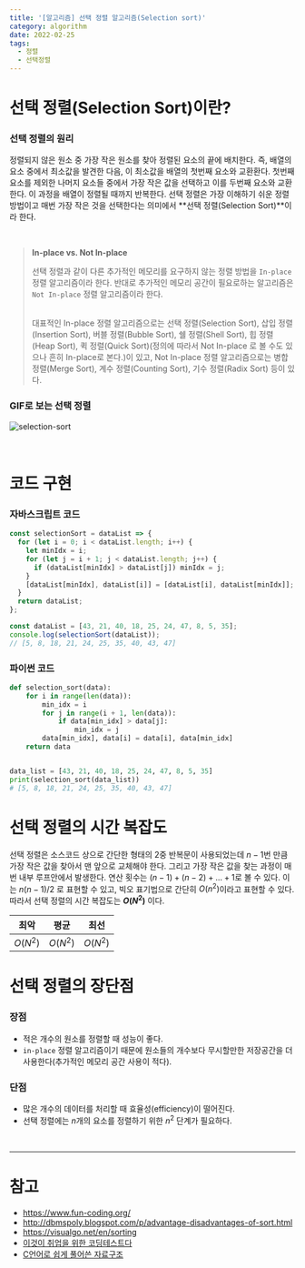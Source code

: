 ```yaml
---
title: '[알고리즘] 선택 정렬 알고리즘(Selection sort)'
category: algorithm
date: 2022-02-25
tags:
  - 정렬
  - 선택정렬
---
```


# 선택 정렬(Selection Sort)이란?

### 선택 정렬의 원리

정렬되지 않은 원소 중 가장 작은 원소를 찾아 정렬된 요소의 끝에 배치한다. 즉, 배열의 요소 중에서 최소값을 발견한 다음, 이 최소값을 배열의 첫번째 요소와 교환환다. 첫번째 요소를 제외한 나머지 요소들 중에서 가장 작은 값을 선택하고 이를 두번째 요소와 교환한다. 이 과정을 배열이 정렬될 때까지 반복한다. 선택 정렬은 가장 이해하기 쉬운 정렬 방법이고 매번 가장 작은 것을 선택한다는 의미에서 **선택 정렬(Selection Sort)**이라 한다.

<br />

> **In-place vs. Not In-place**
>
> 선택 정렬과 같이 다른 추가적인 메모리를 요구하지 않는 정렬 방법을 `In-place` 정렬 알고리즘이라 한다. 반대로 추가적인 메모리 공간이 필요로하는 알고리즘은 `Not In-place` 정렬 알고리즘이라 한다.
>
> <br />
> 대표적인 In-place 정렬 알고리즘으로는 선택 정렬(Selection Sort), 삽입 정렬(Insertion
> Sort), 버블 정렬(Bubble Sort), 쉘 정렬(Shell Sort), 힙 정렬(Heap Sort), 퀵 정렬(Quick
> Sort)(정의에 따라서 Not In-place 로 볼 수도 있으나 흔히 In-place로 본다.)이 있고,
> Not In-place 정렬 알고리즘으로는 병합 정렬(Merge Sort), 계수 정렬(Counting Sort),
> 기수 정렬(Radix Sort) 등이 있다.

### GIF로 보는 선택 정렬

![selection-sort](./image/selection-sort.gif)

<br />

# 코드 구현

### 자바스크립트 코드

```jsx
const selectionSort = dataList => {
  for (let i = 0; i < dataList.length; i++) {
    let minIdx = i;
    for (let j = i + 1; j < dataList.length; j++) {
      if (dataList[minIdx] > dataList[j]) minIdx = j;
    }
    [dataList[minIdx], dataList[i]] = [dataList[i], dataList[minIdx]];
  }
  return dataList;
};

const dataList = [43, 21, 40, 18, 25, 24, 47, 8, 5, 35];
console.log(selectionSort(dataList));
// [5, 8, 18, 21, 24, 25, 35, 40, 43, 47]
```

### 파이썬 코드

```python
def selection_sort(data):
    for i in range(len(data)):
        min_idx = i
        for j in range(i + 1, len(data)):
            if data[min_idx] > data[j]:
                min_idx = j
        data[min_idx], data[i] = data[i], data[min_idx]
    return data


data_list = [43, 21, 40, 18, 25, 24, 47, 8, 5, 35]
print(selection_sort(data_list))
# [5, 8, 18, 21, 24, 25, 35, 40, 43, 47]
```

# 선택 정렬의 시간 복잡도

선택 정렬은 소스코드 상으로 간단한 형태의 2중 반복문이 사용되었는데 $n-1$번 만큼 가장 작은 값을 찾아서 맨 앞으로 교체해야 한다. 그리고 가장 작은 값을 찾는 과정이 매번 내부 루프안에서 발생한다.
연산 횟수는 $(n - 1) + (n - 2) +  ... + 1$로 볼 수 있다. 이는 $n(n - 1) / 2$ 로 표현할 수 있고, 빅오 표기법으로 간단히 $O(n^2)$이라고 표현할 수 있다. 따라서 선택 정렬의 시간 복잡도는 **$O(N^2)$** 이다.

| 최악     | 평균     | 최선     |
| -------- | -------- | -------- |
| $O(N^2)$ | $O(N^2)$ | $O(N^2)$ |

# 선택 정렬의 장단점

### 장점

- 적은 개수의 원소를 정렬할 때 성능이 좋다.
- `in-place` 정렬 알고리즘이기 때문에 원소들의 개수보다 무시할만한 저장공간을 더 사용한다(추가적인 메모리 공간 사용이 적다).

### 단점

- 많은 개수의 데이터를 처리할 때 효율성(efficiency)이 떨어진다.
- 선택 정렬에는 $n$개의 요소를 정렬하기 위한 $n^2$ 단계가 필요하다.

<br />

---

# 참고

- https://www.fun-coding.org/
- http://dbmspoly.blogspot.com/p/advantage-disadvantages-of-sort.html
- https://visualgo.net/en/sorting
- [이것이 취업을 위한 코딩테스트다](http://www.yes24.com/Product/Goods/91433923)
- [C언어로 쉽게 풀어쓴 자료구조](http://www.yes24.com/Product/Goods/69750539)
